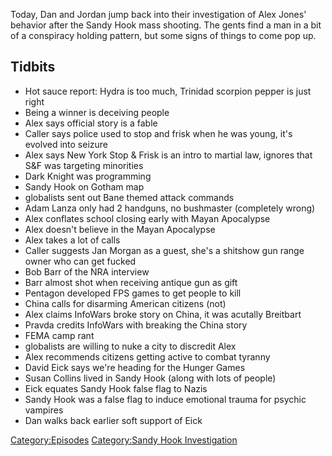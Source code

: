 {{DEFAULTSORT:
    #_EPISODE_0272:December 20, 2012
}}{{Episode
    | title           = December 20, 2012
    | caption         = [https://knowledgefight.libsyn.com/knowledge-fight-december-20-2012 Listen to this episode on Libsyn]
    | episodeNumber   = 272
    | length          = 01:18:23
    | airDate         = March 6, 2019
    | coverageDate    = December 20, 2012
    | episodeType     = [[:Category:Sandy Hook Investigation|Sandy Hook Investigation]]
    | appearance      = [[David Icke]], [[Bob Barr]], [[Jan Morgan]], [[Susan Collins]]
    | oocDrop         = We're in a pickle
    | previousEpisode = [[271: The Serpent Loves Word Games]]
    | nextEpisode     = [[273: March 5-6, 2019]]
}}

{{Stub}}

Today, Dan and Jordan jump back into their investigation of Alex Jones' behavior after the Sandy Hook mass shooting. The gents find a man in a bit of a conspiracy holding pattern, but some signs of things to come pop up.

==Tidbits==

*Hot sauce report: Hydra is too much, Trinidad scorpion pepper is just right
*Being a winner is deceiving people
*Alex says official story is a fable
*Caller says police used to stop and frisk when he was young, it's evolved into seizure
*Alex says New York Stop & Frisk is an intro to martial law, ignores that S&F was targeting minorities
*Dark Knight was programming
*Sandy Hook on Gotham map
*globalists sent out Bane themed attack commands
*Adam Lanza only had 2 handguns, no bushmaster (completely wrong)
*Alex conflates school closing early with Mayan Apocalypse
*Alex doesn't believe in the Mayan Apocalypse
*Alex takes a lot of calls
*Caller suggests Jan Morgan as a guest, she's a shitshow gun range owner who can get fucked
*Bob Barr of the NRA interview
*Barr almost shot when receiving antique gun as gift
*Pentagon developed FPS games to get people to kill
*China calls for disarming American citizens (not)
*Alex claims InfoWars broke story on China, it was acutally Breitbart
*Pravda credits InfoWars with breaking the China story
*FEMA camp rant
*globalists are willing to nuke a city to discredit Alex
*Alex recommends citizens getting active to combat tyranny
*David Eick says we're heading for the Hunger Games
*Susan Collins lived in Sandy Hook (along with lots of people)
*Eick equates Sandy Hook false flag to Nazis
*Sandy Hook was a false flag to induce emotional trauma for psychic vampires
*Dan walks back earlier soft support of Eick

[[Category:Episodes]]
[[Category:Sandy Hook Investigation]]
